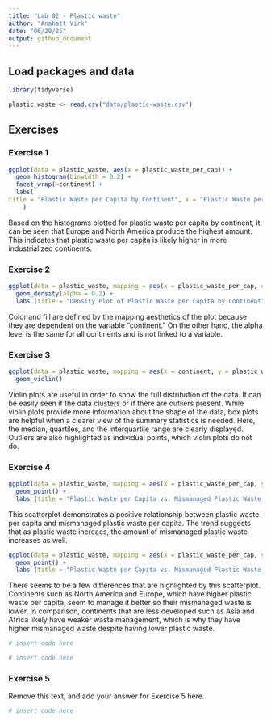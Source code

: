 ```yaml
---
title: "Lab 02 - Plastic waste"
author: "Anahatt Virk"
date: "06/20/25"
output: github_document
---
```


## Load packages and data

```r
library(tidyverse) 
```

```r
plastic_waste <- read.csv("data/plastic-waste.csv")
```

## Exercises

### Exercise 1

```r
ggplot(data = plastic_waste, aes(x = plastic_waste_per_cap)) +
  geom_histogram(binwidth = 0.2) +
  facet_wrap(~continent) +
  labs(
title = "Plastic Waste per Capita by Continent", x = "Plastic Waste per Capita", y = "Continent"
    )
```

Based on the histograms plotted for plastic waste per capita by continent, it can be seen that Europe and North America produce the highest amount. This indicates that plastic waste per capita is likely higher in more industrialized continents. 

### Exercise 2

```r
ggplot(data = plastic_waste, mapping = aes(x = plastic_waste_per_cap, color = continent, fill = continent)) +
  geom_density(alpha = 0.2) +
  labs (title = "Density Plot of Plastic Waste per Capita by Continent", x = "Plastic Waste per Capita", y = "Density")
```

Color and fill are defined by the mapping aesthetics of the plot because they are dependent on the variable "continent." On the other hand, the alpha level is the same for all continents and is not linked to a variable.  

### Exercise 3

```r
ggplot(data = plastic_waste, mapping = aes(x = continent, y = plastic_waste_per_cap)) +
  geom_violin()
```

Violin plots are useful in order to show the full distribution of the data. It can be easily seen if the data clusters or if there are outliers present. While violin plots provide more information about the shape of the data, box plots are helpful when a clearer view of the summary statistics is needed. Here, the median, quartiles, and the interquartile range are clearly displayed. Outliers are also  highlighted as individual points, which violin plots do not do. 

### Exercise 4

```r
ggplot(data = plastic_waste, mapping = aes(x = plastic_waste_per_cap, y = mismanaged_plastic_waste_per_cap)) +
  geom_point() +
  labs (title = "Plastic Waste per Capita vs. Mismanaged Plastic Waste per Capita", x = " Waste per Capita", y = "Mismanaged Waste per Capita")
```

This scatterplot demonstrates a positive relationship between plastic waste per capita and mismanaged plastic waste per capita. The trend suggests that as plastic waste increaes, the amount of mismanaged plastic waste increases as well. 

```r
ggplot(data = plastic_waste, mapping = aes(x = plastic_waste_per_cap, y = mismanaged_plastic_waste_per_cap, color = continent)) +
  geom_point() +
  labs (title = "Plastic Waste per Capita vs. Mismanaged Plastic Waste per Capita by Continent", x = " Waste per Capita", y = "Mismanaged Waste per Capita")
```

There seems to be a few differences that are highlighted by this scatterplot. Continents such as North America and Europe, which have higher plastic waste per capita, seem to manage it better so their mismanaged waste is lower. In comparison, continents that are less developed such as Asia and Africa likely have weaker waste management, which is why they have higher mismanaged waste despite having lower plastic waste.

```r
# insert code here
```

```r
# insert code here
```

### Exercise 5

Remove this text, and add your answer for Exercise 5 here.

```r
# insert code here
```


